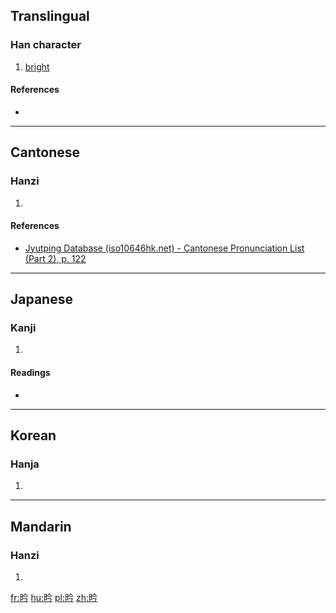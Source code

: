 ==Translingual==

===Han character===
{{Han char|rn=72|rad=日|as=04|sn=8|four=68027|canj=AOIN|ids=⿰日今}}

# [[bright]]

====References====
* {{Han ref|kx=0491.210|dkj=13811|dj=0854.050|hdz=21491.040|uh=6611|ud=26129|bh=CCCF|bd=52431}}

----

==Cantonese==

===Hanzi===
{{yue-hanzi|jyut=[[jam2]]|y=yam2}}

# {{defn|lang=yue|sort=日04}}

====References====
*[http://www.iso10646hk.net/jp/document/download.jsp Jyutping Database (iso10646hk.net) - Cantonese Pronunciation List (Part 2), p. 122]

----

==Japanese==

===Kanji===
{{ja-kanji|grade=|rs=日04}}

# {{defn|lang=ja|sort=日04}}

====Readings====
* {{ja-readings|on=[[きん]] (kin)|kun=[[あきらか]] (akiraka)}}

----

==Korean==

===Hanja===
{{ko-hanja|hangeul=금|eumhun=|rv=geum|mr=kŭm|y=kum}}

# {{defn|lang=ko|sort=日04}}

----

==Mandarin==

===Hanzi===
{{cmn-hanzi|pin=[[qǐn]] ([[qin3]])|wg=ch'in<sup>3</sup>}}

# {{defn|lang=cmn|sort=日04}}

[[fr:昑]]
[[hu:昑]]
[[pl:昑]]
[[zh:昑]]